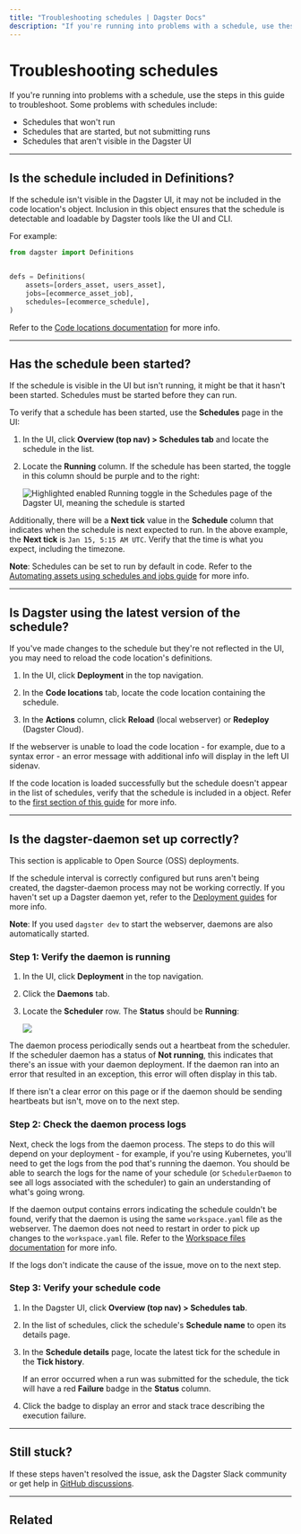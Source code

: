 ```yaml
---
title: "Troubleshooting schedules | Dagster Docs"
description: "If you're running into problems with a schedule, use these steps to troubleshoot."
---
```


# Troubleshooting schedules

If you're running into problems with a schedule, use the steps in this guide to troubleshoot. Some problems with schedules include:

- Schedules that won't run
- Schedules that are started, but not submitting runs
- Schedules that aren't visible in the Dagster UI

---

## Is the schedule included in Definitions?

If the schedule isn't visible in the Dagster UI, it may not be included in the code location's <PyObject object="Definitions" /> object. Inclusion in this object ensures that the schedule is detectable and loadable by Dagster tools like the UI and CLI.

For example:

```python file=concepts/partitions_schedules_sensors/schedules/basic_asset_schedule.py startafter=start_definitions endbefore=end_definitions
from dagster import Definitions


defs = Definitions(
    assets=[orders_asset, users_asset],
    jobs=[ecommerce_asset_job],
    schedules=[ecommerce_schedule],
)
```

Refer to the [Code locations documentation](/concepts/code-locations) for more info.

---

## Has the schedule been started?

If the schedule is visible in the UI but isn't running, it might be that it hasn't been started. Schedules must be started before they can run.

To verify that a schedule has been started, use the **Schedules** page in the UI:

1. In the UI, click **Overview (top nav) > Schedules tab** and locate the schedule in the list.
2. Locate the **Running** column. If the schedule has been started, the toggle in this column should be purple and to the right:

   <!-- ![Highlighted enabled Running toggle in the Schedules page of the Dagster UI, meaning the schedule is started](/images/concepts/partitions-schedules-sensors/schedules/schedules-page-running-schedule.png) -->

   <Image
   alt="Highlighted enabled Running toggle in the Schedules page of the Dagster UI, meaning the schedule is started"
   src="/images/concepts/partitions-schedules-sensors/schedules/schedules-page-running-schedule.png"
   width={1920}
   height={327}
   />

Additionally, there will be a **Next tick** value in the **Schedule** column that indicates when the schedule is next expected to run. In the above example, the **Next tick** is `Jan 15, 5:15 AM UTC`. Verify that the time is what you expect, including the timezone.

**Note**: Schedules can be set to run by default in code. Refer to the [Automating assets using schedules and jobs guide](/concepts/automation/schedules/running-assets#step-4-turn-the-schedule-on) for more info.

---

## Is Dagster using the latest version of the schedule?

If you've made changes to the schedule but they're not reflected in the UI, you may need to reload the code location's definitions.

1. In the UI, click **Deployment** in the top navigation.

2. In the **Code locations** tab, locate the code location containing the schedule.

3. In the **Actions** column, click **Reload** (local webserver) or **Redeploy** (Dagster Cloud).

If the webserver is unable to load the code location - for example, due to a syntax error - an error message with additional info will display in the left UI sidenav.

If the code location is loaded successfully but the schedule doesn't appear in the list of schedules, verify that the schedule is included in a <PyObject object="Definitions" /> object. Refer to the [first section of this guide](#is-the-schedule-included-in-definitions) for more info.

---

## Is the dagster-daemon set up correctly?

<Note>This section is applicable to Open Source (OSS) deployments.</Note>

If the schedule interval is correctly configured but runs aren't being created, the dagster-daemon process may not be working correctly. If you haven't set up a Dagster daemon yet, refer to the [Deployment guides](/deployment) for more info.

**Note**: If you used `dagster dev` to start the webserver, daemons are also automatically started.

### Step 1: Verify the daemon is running

1. In the UI, click **Deployment** in the top navigation.
2. Click the **Daemons** tab.
3. Locate the **Scheduler** row. The **Status** should be **Running**:

   <Image
   src="/images/concepts/partitions-schedules-sensors/schedules/deployment-daemons-tab.png"
   width={2646}
   height={1500}
   />

The daemon process periodically sends out a heartbeat from the scheduler. If the scheduler daemon has a status of **Not running**, this indicates that there's an issue with your daemon deployment. If the daemon ran into an error that resulted in an exception, this error will often display in this tab.

If there isn't a clear error on this page or if the daemon should be sending heartbeats but isn't, move on to the next step.

### Step 2: Check the daemon process logs

Next, check the logs from the daemon process. The steps to do this will depend on your deployment - for example, if you're using Kubernetes, you'll need to get the logs from the pod that's running the daemon. You should be able to search the logs for the name of your schedule (or `SchedulerDaemon` to see all logs associated with the scheduler) to gain an understanding of what's going wrong.

If the daemon output contains errors indicating the schedule couldn't be found, verify that the daemon is using the same `workspace.yaml` file as the webserver. The daemon does not need to restart in order to pick up changes to the `workspace.yaml` file. Refer to the [Workspace files documentation](/concepts/code-locations/workspace-files) for more info.

If the logs don't indicate the cause of the issue, move on to the next step.

### Step 3: Verify your schedule code

1. In the Dagster UI, click **Overview (top nav) > Schedules tab**.

2. In the list of schedules, click the schedule's **Schedule name** to open its details page.

3. In the **Schedule details** page, locate the latest tick for the schedule in the **Tick history**.

   If an error occurred when a run was submitted for the schedule, the tick will have a red **Failure** badge in the **Status** column.

4. Click the badge to display an error and stack trace describing the execution failure.

---

## Still stuck?

If these steps haven't resolved the issue, ask the Dagster Slack community or get help in [GitHub discussions](https://github.com/dagster-io/dagster/discussions).

---

## Related

<ArticleList>
  <ArticleListItem
    title="Schedules"
    href="/concepts/automation/schedules"
  ></ArticleListItem>
  <ArticleListItem
    title="Code locations"
    href="/concepts/code-locations"
  ></ArticleListItem>
  <ArticleListItem
    title="Code locations"
    href="/concepts/code-locations/workspace-files"
  ></ArticleListItem>
  <ArticleListItem
    title="dagster-daemon"
    href="/deployment/dagster-daemon"
  ></ArticleListItem>
</ArticleList>
